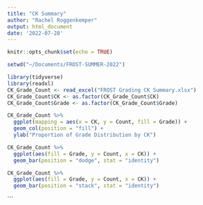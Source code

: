 ```yaml
---
title: "CK Summary"
author: "Rachel Roggenkemper"
output: html_document
date: '2022-07-28'
---
```


```r
knitr::opts_chunk$set(echo = TRUE)
```

```r
setwd("~/Documents/FROST-SUMMER-2022")

library(tidyverse)
library(readxl)  
CK_Grade_Count <- read_excel("FROST Grading CK Summary.xlsx")
CK_Grade_Count$CK <- as.factor(CK_Grade_Count$CK)
CK_Grade_Count$Grade <- as.factor(CK_Grade_Count$Grade)
```

```r
CK_Grade_Count %>%
  ggplot(mapping = aes(x = CK, y = Count, fill = Grade)) +
  geom_col(position = "fill") +
  ylab("Proportion of Grade Distribution by CK")
```

```r
CK_Grade_Count %>%
  ggplot(aes(fill = Grade, y = Count, x = CK)) + 
  geom_bar(position = "dodge", stat = "identity")
```

```r
CK_Grade_Count %>%
  ggplot(aes(fill = Grade, y = Count, x = CK)) + 
  geom_bar(position = "stack", stat = "identity")
```
```







